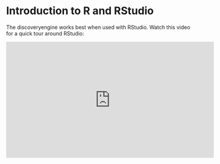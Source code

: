 # Introduction to R and RStudio {#r_intro}

The discoveryengine works best when used with RStudio. Watch this video for a quick tour around RStudio:

<iframe width="560" height="315" src="https://www.youtube-nocookie.com/embed/O-CSMq2jBAM?rel=0" frameborder="0" allowfullscreen></iframe>